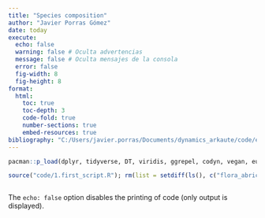 ```yaml
---
title: "Species composition"
author: "Javier Porras Gómez"
date: today
execute:
  echo: false
  warning: false # Oculta advertencias
  message: false # Oculta mensajes de la consola
  error: false  
  fig-width: 8
  fig-height: 8
format:
  html:
    toc: true
    toc-depth: 3
    code-fold: true
    number-sections: true
    embed-resources: true
bibliography: "C:/Users/javier.porras/Documents/dynamics_arkaute/code/experiment_references.bib"
---
```


```r

pacman::p_load(dplyr, tidyverse, DT, viridis, ggrepel, codyn, vegan, eulerr, ggplot2, ggthemes, ggpubr, ggforce )

source("code/1.first_script.R"); rm(list = setdiff(ls(), c("flora_abrich", "biomass_imp", "biomass_noimp")))



```

The `echo: false` option disables the printing of code (only output is displayed).
